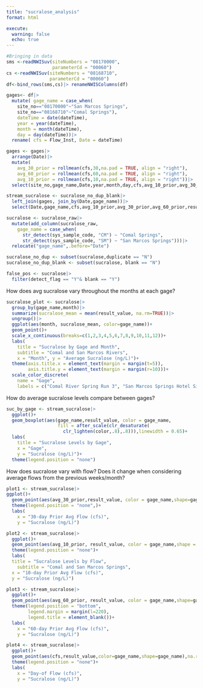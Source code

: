 ```yaml
---
title: "sucralose_analysis"
format: html

execute: 
  warning: false
  echo: true
---
```

```r
#Bringing in data
sms <-readNWISuv(siteNumbers = "08170000", 
                 parameterCd = "00060") 
cs <-readNWISuv(siteNumbers = "08168710", 
                parameterCd = "00060") 
df<-bind_rows(sms,cs)|> renameNWISColumns(df)

gages<- df|> 
  mutate( gage_name = case_when(
    site_no=="08170000"~"San Marcos Springs", 
    site_no=="08168710"~"Comal Springs"), 
    dateTime = date(dateTime), 
    year = year(dateTime), 
    month = month(dateTime), 
    day = day(dateTime))|> 
  rename( cfs = Flow_Inst, Date = dateTime)

gages <- gages|>
  arrange(Date)|>
  mutate(
    avg_30_prior = rollmean(cfs,30,na.pad = TRUE, align = "right"),
    avg_60_prior = rollmean(cfs,60,na.pad = TRUE, align = "right"),
    avg_10_prior = rollmean(cfs,10,na.pad = TRUE, align = "right"))|>
  select(site_no,gage_name,Date,year,month,day,cfs,avg_10_prior,avg_30_prior,avg_60_prior)

stream_sucralose <- sucralose_no_dup_blank|>
  left_join(gages, join_by(Date,gage_name))|>
  select(Date,gage_name,cfs,avg_10_prior,avg_30_prior,avg_60_prior,result_value,lab_qualifiers)

sucralose <- sucralose_raw|>
  mutate(add_column(sucralose_raw,
    gage_name = case_when(
      str_detect(sys_sample_code, "CM") ~ "Comal Springs",
      str_detect(sys_sample_code, "SM") ~ "San Marcos Springs")))|>
  relocate("gage_name",.before="Date")

sucralose_no_dup <- subset(sucralose,duplicate == "N")
sucralose_no_dup_blank <- subset(sucralose, blank == "N")

false_pos <- sucralose|>
  filter(detect_flag == "Y"& blank == "Y")
```
How does avg sucralose vary throughout the months at each gage?
```r
sucralose_plot <- sucralose|>
  group_by(gage_name,month)|>
  summarize(sucralose_mean = mean(result_value, na.rm=TRUE))|>
  ungroup()|>
  ggplot(aes(month, sucralose_mean, color=gage_name))+
  geom_point()+
  scale_x_continuous(breaks=c(1,2,3,4,5,6,7,8,9,10,11,12))+
  labs(
    title = "Sucralose by Gage and Month",
    subtitle = "Comal and San Marcos Rivers",
    x = "Month", y = "Average Sucralose (ng/L)")+
  theme(axis.title.x = element_text(margin = margin(t=5)),
        axis.title.y = element_text(margin = margin(r=10)))+
  scale_color_discrete(
    name = "Gage",
    labels = c("Comal River Spring Run 3", "San Marcos Springs Hotel Site"))
```
How do average sucralose levels compare between gages?
```r
suc_by_gage <- stream_sucralose|>
  ggplot()+
  geom_boxplot(aes(gage_name,result_value, color = gage_name, 
                   fill = after_scale(clr_desaturate(
                     clr_lighten(color,.8),.8))),linewidth = 0.65)+
  labs(
    title = "Sucralose Levels by Gage",
    x = "Gage",
    y = "Sucralose (ng/L)")+
  theme(legend.position = "none")
```

How does sucralose vary with flow? Does it change when considering average flows from the previous weeks/month?
```r
plot1 <- stream_sucralose|>
ggplot()+
  geom_point(aes(avg_30_prior,result_value, color = gage_name,shape=gage_name), na.rm = TRUE)+
  theme(legend.position = "none",)+
  labs(
    x = "30-day Prior Avg Flow (cfs)",
    y = "Sucralose (ng/L)")

plot2 <- stream_sucralose|>
  ggplot()+
  geom_point(aes(avg_10_prior, result_value, color = gage_name,shape = gage_name),na.rm = TRUE)+
  theme(legend.position = "none")+
  labs(
  title = "Sucralose Levels by Flow",
    subtitle = "Comal and San Marcos Springs",
  x = "10-day Prior Avg Flow (cfs)",
  y = "Sucralose (ng/L)")

plot3 <- stream_sucralose|>
  ggplot()+
  geom_point(aes(avg_60_prior, result_value, color = gage_name,shape=gage_name), na.rm = TRUE)+
  theme(legend.position = "bottom",
        legend.margin = margin(l=220),
        legend.title = element_blank())+
  labs(
    x = "60-day Prior Avg Flow (cfs)",
    y = "Sucralose (ng/L)")

plot4 <- stream_sucralose|>
  ggplot()+
  geom_point(aes(cfs,result_value,color=gage_name,shape=gage_name),na.rm=TRUE)+
  theme(legend.position = "none")+
  labs(
    x = "Day-of Flow (cfs)",
    y = "Sucralose (ng/L)")

```